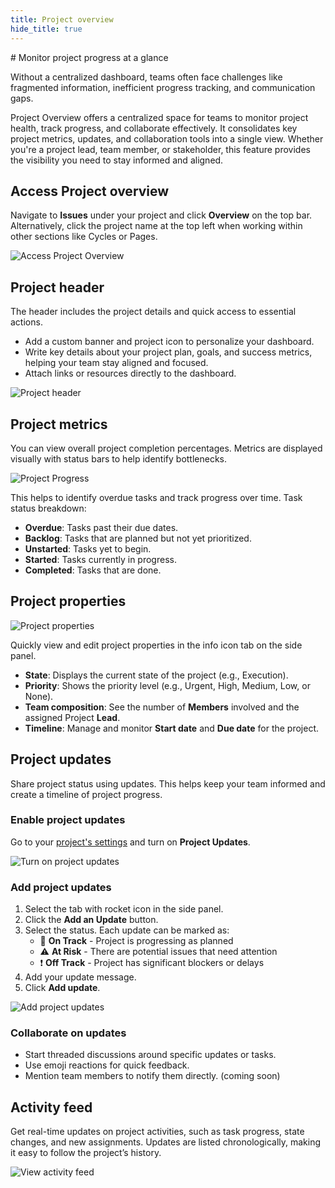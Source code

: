 ```yaml
---
title: Project overview
hide_title: true
---
```



<div className="tag-wrapper">
# Monitor project progress at a glance
<Tags 
  tags={[ 
    { name: "Pro", additionalClass: "pro" }
  ]} 
 />
</div>

Without a centralized dashboard, teams often face challenges like fragmented information, inefficient progress tracking, and communication gaps. 

Project Overview offers a centralized space for teams to monitor project health, track progress, and collaborate effectively. It consolidates key project metrics, updates, and collaboration tools into a single view. Whether you're a project lead, team member, or stakeholder, this feature provides the visibility you need to stay informed and aligned.

## Access Project overview

Navigate to **Issues** under your project and click **Overview** on the top bar. Alternatively, click the project name at the top left when working within other sections like Cycles or Pages.

![Access Project Overview](https://media.docs.plane.so/projects/access-project-overview.webp#center)

## Project header

The header includes the project details and quick access to essential actions.

- Add a custom banner and project icon to personalize your dashboard.
- Write key details about your project plan, goals, and success metrics, helping your team stay aligned and focused.
- Attach links or resources directly to the dashboard.

![Project header](https://media.docs.plane.so/projects/project-header.webp#center)

## Project metrics
You can view overall project completion percentages. Metrics are displayed visually with status bars to help identify bottlenecks.

![Project Progress](https://media.docs.plane.so/projects/project-progress.webp#center)

This helps to identify overdue tasks and track progress over time. Task status breakdown:
- **Overdue**: Tasks past their due dates.
- **Backlog**: Tasks that are planned but not yet prioritized.
- **Unstarted**: Tasks yet to begin.
- **Started**: Tasks currently in progress.
- **Completed**: Tasks that are done.

## Project properties

![Project properties](https://media.docs.plane.so/projects/project-properties.webp#center)

Quickly view and edit project properties in the info icon tab on the side panel.

- **State**: Displays the current state of the project (e.g., Execution).
- **Priority**: Shows the priority level (e.g., Urgent, High, Medium, Low, or None).
- **Team composition**: See the number of **Members** involved and the assigned Project **Lead**.
- **Timeline**: Manage and monitor **Start date** and **Due date** for the project.

## Project updates
Share project status using updates. This helps keep your team informed and create a timeline of project progress.  

### Enable project updates

Go to your [project's settings](/core-concepts/projects/overview#project-settings) and turn on **Project Updates**.

![Turn on project updates](https://media.docs.plane.so/projects/turn-on-project-updates.webp#center)

### Add project updates

1. Select the tab with rocket icon in the side panel.
2. Click the **Add an Update** button.
2. Select the status. Each update can be marked as:
    - 🚀 **On Track** - Project is progressing as planned
    - ⚠️ **At Risk** - There are potential issues that need attention
    - ❗ **Off Track** - Project has significant blockers or delays
3. Add your update message.
4. Click **Add update**.

![Add project updates](https://media.docs.plane.so/projects/add-project-updates.webp#center)

### Collaborate on updates

- Start threaded discussions around specific updates or tasks.
- Use emoji reactions for quick feedback.
- Mention team members to notify them directly. (coming soon)

## Activity feed

Get real-time updates on project activities, such as task progress, state changes, and new assignments. Updates are listed chronologically, making it easy to follow the project’s history.

![View activity feed](https://media.docs.plane.so/projects/activity-feed.webp#center)
